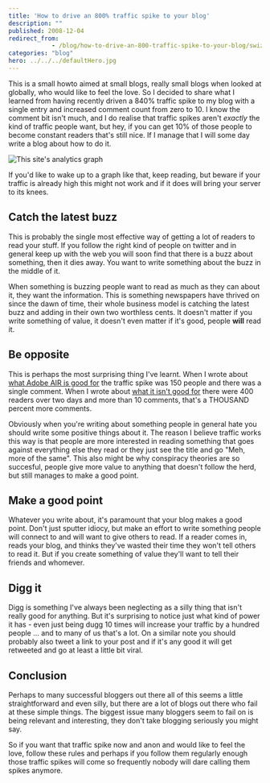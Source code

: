 ```yaml
---
title: 'How to drive an 800% traffic spike to your blog'
description: ""
published: 2008-12-04
redirect_from: 
            - /blog/how-to-drive-an-800-traffic-spike-to-your-blog/swizec/34
categories: "blog"
hero: ../../../defaultHero.jpg
---
```

This is a small howto aimed at small blogs, really small blogs when looked at globally, who would like to feel the love. So I decided to share what I learned from having recently driven a 840% traffic spike to my blog with a single entry and increased comment count from zero to 10. I know the comment bit isn&#x27;t much, and I do realise that traffic spikes aren&#x27;t _exactly_ the kind of traffic people want, but hey, if you can get 10% of those people to become constant readers that&#x27;s still nice. If I manage that I will some day write a blog about how to do it.

![](http://swizec.com/images/collection/39.jpg "This site&#x27;s analytics graph")

If you&#x27;d like to wake up to a graph like that, keep reading, but beware if your traffic is already high this might not work and if it does will bring your server to its knees.

## Catch the latest buzz

This is probably the single most effective way of getting a lot of readers to read your stuff. If you follow the right kind of people on twitter and in general keep up with the web you will soon find that there is a buzz about something, then it dies away. You want to write something about the buzz in the middle of it.

When something is buzzing people want to read as much as they can about it, they want the information. This is something newspapers have thrived on since the dawn of time, their whole business model is catching the latest buzz and adding in their own two worthless cents. It doesn&#x27;t matter if you write something of value, it doesn&#x27;t even matter if it&#x27;s good, people **will** read it.

## Be opposite

This is perhaps the most surprising thing I&#x27;ve learnt. When I wrote about [what Adobe AIR is good for](http://swizec.com/blog/five-reasons-you-should-develop-in-adobe-air/2/396) the traffic spike was 150 people and there was a single comment. When I wrote about [what it isn&#x27;t good for](http://swizec.com/blog/five-reasons-a-developer-should-avoid-adobe-air/2/397) there were 400 readers over two days and more than 10 comments, that&#x27;s a THOUSAND percent more comments.

Obviously when you&#x27;re writing about something people in general hate you should write some positive things about it. The reason I believe traffic works this way is that people are more interested in reading something that goes against everything else they read or they just see the title and go &quot;Meh, more of the same&quot;. This also might be why conspiracy theories are so succesful, people give more value to anything that doesn&#x27;t follow the herd, but still manages to make a good point.

## Make a good point

Whatever you write about, it&#x27;s paramount that your blog makes a good point. Don&#x27;t just sputter idiocy, but make an effort to write something people will connect to and will want to give others to read. If a reader comes in, reads your blog, and thinks they&#x27;ve wasted their time they won&#x27;t tell others to read it. But if you create something of value they&#x27;ll want to tell their friends and whomever.

## Digg it

Digg is something I&#x27;ve always been neglecting as a silly thing that isn&#x27;t really good for anything. But it&#x27;s surprising to notice just what kind of power it has - even just being dugg 10 times will increase your traffic by a hundred people ... and to many of us that&#x27;s a lot. On a similar note you should probably also tweet a link to your post and if it&#x27;s any good it will get retweeted and go at least a little bit viral.

## Conclusion

Perhaps to many successful bloggers out there all of this seems a little straightforward and even silly, but there are a lot of blogs out there who fail at these simple things. The biggest issue many bloggers seem to fail on is being relevant and interesting, they don&#x27;t take blogging seriously you might say.

So if you want that traffic spike now and anon and would like to feel the love, follow these rules and perhaps if you follow them regularly enough those traffic spikes will come so frequently nobody will dare calling them spikes anymore.